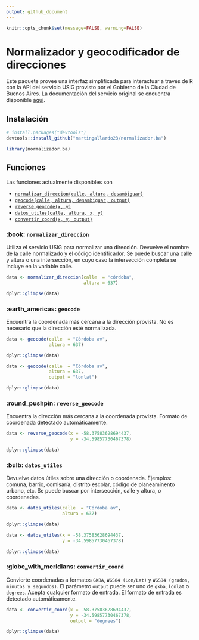 ```yaml
---
output: github_document
---
```


```r
knitr::opts_chunk$set(message=FALSE, warning=FALSE)
```
# Normalizador y geocodificador de direcciones

Este paquete provee una interfaz simplificada para interactuar a través de R con la API del servicio USIG provisto por el Gobierno de la Ciudad de Buenos Aires. La documentación del servicio original se encuentra disponible [aquí](https://usig.buenosaires.gob.ar/apis/).

## Instalación
```r
# install.packages("devtools")
devtools::install_github("martingallardo23/normalizador.ba")
```
```r
library(normalizador.ba)
```
## Funciones

Las funciones actualmente disponibles son

- [`normalizar_direccion(calle, altura, desambiguar)`](#book-normalizar_direccion)
- [`geocode(calle, altura, desambiguar, output)`](#earth_americas-geocode)
- [`reverse_geocode(x, y)`](#round_pushpin-reverse_geocode)
- [`datos_utiles(calle, altura, x, y)`](#bulb-datos_utiles)
- [`convertir_coord(x, y, output)`](#globe_with_meridians-convertir_coord)


### :book: `normalizar_direccion`

Utiliza el servicio USIG para normalizar una dirección. Devuelve el nombre de la calle normalizado y el código identificador. Se puede buscar una calle y altura o una intersección, en cuyo caso la intersección completa se incluye en la variable calle. 

```r
data <- normalizar_direccion(calle  = "córdoba", 
                             altura = 637)

dplyr::glimpse(data)

```

### :earth_americas: `geocode`

Encuentra la coordenada más cercana a la dirección provista. No es necesario que la dirección esté normalizada. 
 
```r
data <- geocode(calle  = "Córdoba av",
                altura = 637)

dplyr::glimpse(data)
```
```r
data <- geocode(calle  = "Córdoba av",
                altura = 637,
                output = "lonlat")

dplyr::glimpse(data)
```
### :round_pushpin: `reverse_geocode`

Encuentra la dirección más cercana a la coordenada provista. Formato de coordenada detectado automáticamente.
 
```r
data <- reverse_geocode(x = -58.37583628694437,
                        y = -34.59857730467378)

dplyr::glimpse(data)
```

### :bulb: `datos_utiles`

Devuelve datos útiles sobre una dirección o coordenada. Ejemplos: comuna,
barrio, comisaría, distrito escolar, código de planeaminento urbano, etc. Se puede buscar por intersección, calle y altura, o coordenadas.
 
```r
data <- datos_utiles(calle  = "Córdoba av",
                     altura = 637)

dplyr::glimpse(data)
```
```r
data <- datos_utiles(x = -58.37583628694437,
                     y = -34.59857730467378)

dplyr::glimpse(data)

```

### :globe_with_meridians: `convertir_coord`

Convierte coordenadas a formatos `GKBA`, `WGS84 (Lon/Lat)` y `WGS84 (grados, minutos y segundos)`. El parámetro `output` puede ser uno de `gkba`, `lonlat` o `degrees`.
Acepta cualquier formato de entrada. El formato de entrada es detectado automáticamente.
 
```r
data <- convertir_coord(x = -58.37583628694437,
                        y = -34.59857730467378,
                        output = "degrees")

dplyr::glimpse(data)

```